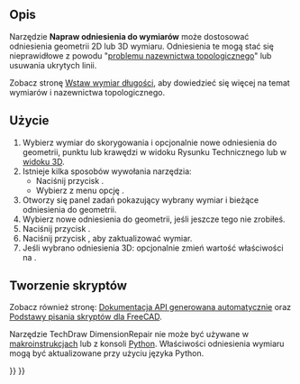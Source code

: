 <languages/>

{{Docnav/pl
|[[TechDraw_AxoLengthDimension/pl|Wstaw wymiar długości w aksonometrii]]
|[[TechDraw_Hatch/pl|Kreskowanie powierzchni]]
|[[TechDraw_Workbench/pl|środowisko pracy Rysunek Techniczny]]
|IconL=TechDraw_AxoLengthDimension.svg
|IconR=TechDraw_Hatch.svg
|IconC=Workbench_TechDraw.svg
}}

{{GuiCommand/pl
|Name=TechDraw DimensionRepair
|Name/pl=Rysunek Techniczny: Napraw odniesienia do wymiarów
|MenuLocation=Rysunek Techniczny → Wymiary → Napraw odniesienia do wymiarów
|Workbenches=[[TechDraw_Workbench/pl|Rysunek Techniczny]]
|Version=0.21
|SeeAlso=[[TechDraw_LengthDimension/pl|Wstaw wymiar długości]]
}}

<span id="Description"></span>
==Opis==

Narzędzie '''Napraw odniesienia do wymiarów''' może dostosować odniesienia geometrii 2D lub 3D wymiaru. Odniesienia te mogą stać się nieprawidłowe z powodu "[[Topological_naming_problem/pl|problemu nazewnictwa topologicznego]]" lub usuwania ukrytych linii.

Zobacz stronę [[TechDraw_LengthDimension/pl#Ograniczenia|Wstaw wymiar długości]], aby dowiedzieć się więcej na temat wymiarów i nazewnictwa topologicznego.

<span id="Usage"></span>
==Użycie==

# Wybierz wymiar do skorygowania i opcjonalnie nowe odniesienia do geometrii, punktu lub krawędzi w widoku Rysunku Technicznego lub w [[3D_view/pl|widoku 3D]].
# Istnieje kilka sposobów wywołania narzędzia:
#* Naciśnij przycisk {{Button|[[Image:TechDraw_DimensionRepair.svg|16px]] '''Napraw odniesienia do wymiarów'''}}.
#* Wybierz z menu opcję {{MenuCommand|Rysunek Techniczny → Wymiary → [[Image:TechDraw_DimensionRepair.svg|16px]] Napraw odniesienia do wymiarów}}.
# Otworzy się panel zadań {{MenuCommand|Naprawa wymiaru}} pokazujący wybrany wymiar i bieżące odniesienia do geometrii.
# Wybierz nowe odniesienia do geometrii, jeśli jeszcze tego nie zrobiłeś.
# Naciśnij przycisk {{Button|Zamień odwołania na aktualnie wybrane}}.
# Naciśnij przycisk {{Button|OK}}, aby zaktualizować wymiar.
# Jeśli wybrano odniesienia 3D: opcjonalnie zmień wartość właściwości {{PropertyData|Tyo pomiaru}} na {{True/pl}}.

<span id="Scripting"></span>
==Tworzenie skryptów==

Zobacz również stronę: [https://freecad.github.io/SourceDoc/ Dokumentacja API generowana automatycznie] oraz [[FreeCAD_Scripting_Basics/pl|Podstawy pisania skryptów dla FreeCAD]].

Narzędzie TechDraw DimensionRepair nie może być używane w [[Macros/pl|makroinstrukcjach]] lub z konsoli [[Python/pl|Python]]. Właściwości odniesienia wymiaru mogą być aktualizowane przy użyciu języka Python.


{{Docnav/pl
|[[TechDraw_AxoLengthDimension/pl|Wstaw wymiar długości w aksonometrii]]
|[[TechDraw_Hatch/pl|Kreskowanie powierzchni]]
|[[TechDraw_Workbench/pl|środowisko pracy Rysunek Techniczny]]
|IconL=TechDraw_AxoLengthDimension.svg
|IconR=TechDraw_Hatch.svg
|IconC=Workbench_TechDraw.svg
}}

{{TechDraw_Tools_navi{{#translation:}}}}
{{Userdocnavi{{#translation:}}}}